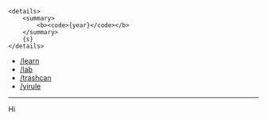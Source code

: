     <details>
        <summary>
            <b><code>{year}</code></b>
        </summary>
        {s}
    </details>

- [/learn    ](https://github.com/gnlow-learn)
- [/lab      ](https://github.com/gnlow-lab)
- [/trashcan ](https://github.com/gnlow-trashcan)
- [/yirule   ](https://github.com/yirule)

---

<Year year=" 2019">
    Hi
</Year>
